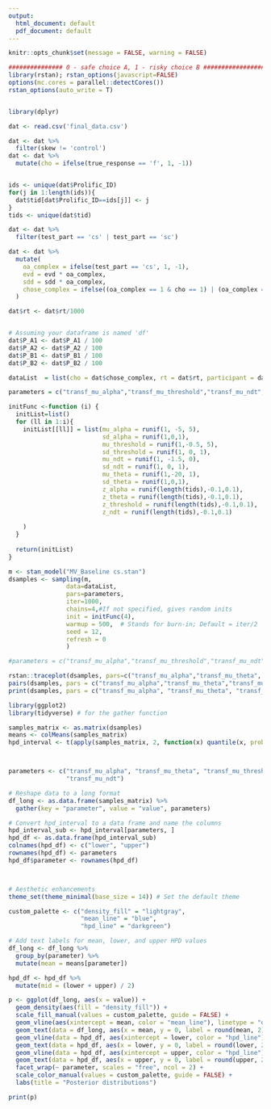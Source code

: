 ```yaml
---
output:
  html_document: default
  pdf_document: default
---
```


```r
knitr::opts_chunk$set(message = FALSE, warning = FALSE)
```

```r
############### 0 - safe choice A, 1 - risky choice B #####################
library(rstan); rstan_options(javascript=FALSE)
options(mc.cores = parallel::detectCores())
rstan_options(auto_write = T)


library(dplyr)

dat <- read.csv('final_data.csv')

dat <- dat %>%
  filter(skew != 'control')
dat <- dat %>% 
  mutate(cho = ifelse(true_response == 'f', 1, -1))


ids <- unique(dat$Prolific_ID)
for(j in 1:length(ids)){
  dat$tid[dat$Prolific_ID==ids[j]] <- j
}
tids <- unique(dat$tid)

dat <- dat %>%
  filter(test_part == 'cs' | test_part == 'sc')

dat <- dat %>%
  mutate(
    oa_complex = ifelse(test_part == 'cs', 1, -1),
    evd = evd * oa_complex,
    sdd = sdd * oa_complex,
    chose_complex = ifelse((oa_complex == 1 & cho == 1) | (oa_complex == -1 & cho == -1), 1, -1)
  )

dat$rt <- dat$rt/1000


# Assuming your dataframe is named 'df'
dat$P_A1 <- dat$P_A1 / 100
dat$P_A2 <- dat$P_A2 / 100
dat$P_B1 <- dat$P_B1 / 100
dat$P_B2 <- dat$P_B2 / 100


```


```r

dataList  = list(cho = dat$chose_complex, rt = dat$rt, participant = dat$tid, N=nrow(dat),  L = length(tids), starting_point=0.5, evd = dat$evd, sdd = dat$sdd)

```



```r
parameters = c("transf_mu_alpha","transf_mu_threshold","transf_mu_ndt", "transf_mu_theta", 'sd_threshold',"sd_alpha","sd_ndt", 'sd_theta',  "alpha_sbj","threshold_sbj","ndt_sbj",'theta_sbj', "log_lik")

initFunc <-function (i) {
  initList=list()
  for (ll in 1:i){
    initList[[ll]] = list(mu_alpha = runif(1, -5, 5), 
                          sd_alpha = runif(1,0,1),
                          mu_threshold = runif(1,-0.5, 5), 
                          sd_threshold = runif(1, 0, 1),
                          mu_ndt = runif(1, -1.5, 0),
                          sd_ndt = runif(1, 0, 1),
                          mu_theta = runif(1,-20, 1), 
                          sd_theta = runif(1,0,1),
                          z_alpha = runif(length(tids),-0.1,0.1),
                          z_theta = runif(length(tids),-0.1,0.1),
                          z_threshold = runif(length(tids),-0.1,0.1),
                          z_ndt = runif(length(tids),-0.1,0.1)
                        
    )
  }
  
  return(initList)
}
```


```r

m <- stan_model("MV_Baseline cs.stan")
dsamples <- sampling(m,  
                data=dataList, 
                pars=parameters,
                iter=1000, 
                chains=4,#If not specified, gives random inits
                init = initFunc(4),
                warmup = 500,  # Stands for burn-in; Default = iter/2
                seed = 12,
                refresh = 0
                )

```


```r
#parameters = c("transf_mu_alpha","transf_mu_threshold","transf_mu_ndt", "transf_mu_theta",'sd_threshold',"sd_alpha","sd_ndt", 'sd_theta', "alpha_sbj","threshold_sbj","ndt_sbj",'theta_sbj',"log_lik")

rstan::traceplot(dsamples, pars=c("transf_mu_alpha","transf_mu_theta", "transf_mu_threshold","transf_mu_ndt", 'sd_threshold',"sd_alpha","sd_ndt", 'sd_theta', "lp__"), inc_warmup = TRUE, nrow = 3)
pairs(dsamples, pars = c("transf_mu_alpha","transf_mu_theta","transf_mu_threshold","transf_mu_ndt", 'sd_threshold',"sd_alpha","sd_ndt", 'sd_theta', "lp__"))
print(dsamples, pars = c("transf_mu_alpha", "transf_mu_theta", "transf_mu_threshold","transf_mu_ndt", 'sd_threshold',"sd_alpha","sd_ndt", 'sd_theta', "lp__"))

```





```r
library(ggplot2)
library(tidyverse) # for the gather function

samples_matrix <- as.matrix(dsamples)
means <- colMeans(samples_matrix)
hpd_interval <- t(apply(samples_matrix, 2, function(x) quantile(x, probs=c(0.025, 0.975))))



parameters <- c("transf_mu_alpha", "transf_mu_theta", "transf_mu_threshold", 
                "transf_mu_ndt")

# Reshape data to a long format
df_long <- as.data.frame(samples_matrix) %>%
  gather(key = "parameter", value = "value", parameters)

# Convert hpd_interval to a data frame and name the columns
hpd_interval_sub <- hpd_interval[parameters, ]
hpd_df <- as.data.frame(hpd_interval_sub)
colnames(hpd_df) <- c("lower", "upper")
rownames(hpd_df) <- parameters
hpd_df$parameter <- rownames(hpd_df)



# Aesthetic enhancements
theme_set(theme_minimal(base_size = 14)) # Set the default theme

custom_palette <- c("density_fill" = "lightgray", 
                    "mean_line" = "blue", 
                    "hpd_line" = "darkgreen")

# Add text labels for mean, lower, and upper HPD values
df_long <- df_long %>%
  group_by(parameter) %>%
  mutate(mean = means[parameter])

hpd_df <- hpd_df %>%
  mutate(mid = (lower + upper) / 2)

p <- ggplot(df_long, aes(x = value)) + 
  geom_density(aes(fill = "density_fill")) + 
  scale_fill_manual(values = custom_palette, guide = FALSE) +
  geom_vline(aes(xintercept = mean, color = "mean_line"), linetype = "dashed", size = 1, alpha = 0.7) +
  geom_text(data = df_long, aes(x = mean, y = 0, label = round(mean, 2)), vjust = -0.5, hjust = 0.5, size = 4, color = custom_palette["mean_line"]) +
  geom_vline(data = hpd_df, aes(xintercept = lower, color = "hpd_line"), linetype = "solid", size = 1, alpha = 0.5) +
  geom_text(data = hpd_df, aes(x = lower, y = 0, label = round(lower, 2)), vjust = -0.5, hjust = -0.5, size = 4, color = custom_palette["hpd_line"]) +
  geom_vline(data = hpd_df, aes(xintercept = upper, color = "hpd_line"), linetype = "solid", size = 1, alpha = 0.5) +
  geom_text(data = hpd_df, aes(x = upper, y = 0, label = round(upper, 2)), vjust = -0.5, hjust = 1.5, size = 4, color = custom_palette["hpd_line"]) +
  facet_wrap(~ parameter, scales = "free", ncol = 2) +
  scale_color_manual(values = custom_palette, guide = FALSE) +
  labs(title = "Posterior distributions")

print(p)

```








